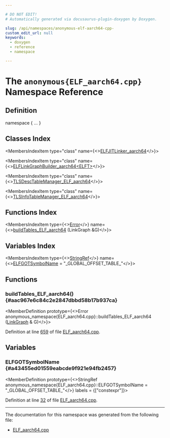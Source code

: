 ```yaml
---

# DO NOT EDIT!
# Automatically generated via docusaurus-plugin-doxygen by Doxygen.

slug: /api/namespaces/anonymous-elf-aarch64-cpp-
custom_edit_url: null
keywords:
  - doxygen
  - reference
  - namespace

---
```





# The `anonymous{ELF_aarch64.cpp}` Namespace Reference

<DoxygenPage pluginConfig={pluginConfig}>



## Definition

<CodeBlock>namespace &#123; ... &#125;</CodeBlock>

## Classes Index

<MembersIndex>

<MembersIndexItem
  type="class"
  name={<><a href="/docs/api/classes/anonymous-namespace-elf-aarch64-cpp-/elfjitlinker-aarch64">ELFJITLinker_aarch64</a></>}>
</MembersIndexItem>

<MembersIndexItem
  type="class"
  name={<><a href="/docs/api/classes/anonymous-namespace-elf-aarch64-cpp-/elflinkgraphbuilder-aarch64">ELFLinkGraphBuilder_aarch64&lt;ELFT&gt;</a></>}>
</MembersIndexItem>

<MembersIndexItem
  type="class"
  name={<><a href="/docs/api/classes/anonymous-namespace-elf-aarch64-cpp-/tlsdesctablemanager-elf-aarch64">TLSDescTableManager_ELF_aarch64</a></>}>
</MembersIndexItem>

<MembersIndexItem
  type="class"
  name={<><a href="/docs/api/classes/anonymous-namespace-elf-aarch64-cpp-/tlsinfotablemanager-elf-aarch64">TLSInfoTableManager_ELF_aarch64</a></>}>
</MembersIndexItem>

</MembersIndex>

## Functions Index

<MembersIndex>

<MembersIndexItem
  type={<><a href="/docs/api/classes/llvm/error">Error</a></>}
  name={<><a href="#aac967e6c84c2e2847dbbd58b17b937ca">buildTables&#95;ELF&#95;aarch64</a> (LinkGraph &amp;G)</>}>
</MembersIndexItem>

</MembersIndex>

## Variables Index

<MembersIndex>

<MembersIndexItem
  type={<><a href="/docs/api/classes/llvm/stringref">StringRef</a></>}
  name={<><a href="#a43455ed01559eabcde9f921e94fb2457">ELFGOTSymbolName</a> = &quot;&#95;GLOBAL&#95;OFFSET&#95;TABLE&#95;&quot;</>}>
</MembersIndexItem>

</MembersIndex>


<SectionDefinition>

## Functions

### buildTables&#95;ELF&#95;aarch64() {#aac967e6c84c2e2847dbbd58b17b937ca}

<MemberDefinition
  prototype={<>Error anonymous&#95;namespace&#123;ELF&#95;aarch64.cpp&#125;::buildTables&#95;ELF&#95;aarch64 (<a href="/docs/api/classes/llvm/jitlink/linkgraph">LinkGraph</a> &amp; G)</>}>

Definition at line <a href="/docs/api/files/lib/lib/executionengine/lib/executionengine/jitlink/elf-aarch64-cpp/#l00659">659</a> of file <a href="/docs/api/files/lib/lib/executionengine/lib/executionengine/jitlink/elf-aarch64-cpp">ELF&#95;aarch64.cpp</a>.
</MemberDefinition>

</SectionDefinition>

<SectionDefinition>

## Variables

### ELFGOTSymbolName {#a43455ed01559eabcde9f921e94fb2457}

<MemberDefinition
  prototype={<>StringRef anonymous&#95;namespace&#123;ELF&#95;aarch64.cpp&#125;::ELFGOTSymbolName = &quot;&#95;GLOBAL&#95;OFFSET&#95;TABLE&#95;&quot;</>}
  labels = {["constexpr"]}>

Definition at line <a href="/docs/api/files/lib/lib/executionengine/lib/executionengine/jitlink/elf-aarch64-cpp/#l00032">32</a> of file <a href="/docs/api/files/lib/lib/executionengine/lib/executionengine/jitlink/elf-aarch64-cpp">ELF&#95;aarch64.cpp</a>.
</MemberDefinition>

</SectionDefinition>

<hr/>

The documentation for this namespace was generated from the following file:

<ul>
<li><a href="/docs/api/files/lib/lib/executionengine/lib/executionengine/jitlink/elf-aarch64-cpp">ELF_aarch64.cpp</a></li>
</ul>

</DoxygenPage>
